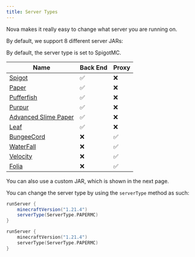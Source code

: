 ```yaml
---
title: Server Types
---
```



Nova makes it really easy to change what server you are running on.

By default, we support 8 different server JARs:

<Callout type="info">
  By default, the server type is set to SpigotMC.
</Callout>

| Name                 | Back End | Proxy |
|----------------------|----------|-------|
| [Spigot](https://www.spigotmc.org/)               | ✅        | ❌     |
| [Paper](https://papermc.io/software/paper)                | ✅        | ❌     |
| [Pufferfish](https://pufferfish.host/downloads)          | ✅        | ❌     |
| [Purpur](https://purpurmc.org/)               | ✅        | ❌     |
| [Advanced Slime Paper](https://github.com/InfernalSuite/AdvancedSlimePaper) | ✅        | ❌     |
| [Leaf](https://www.leafmc.one/)                 | ✅        | ❌     |
| [BungeeCord](https://www.spigotmc.org/wiki/bungeecord/)           | ❌        | ✅     |
| [WaterFall](https://papermc.io/software/waterfall)            | ❌        | ✅     |
| [Velocity](https://papermc.io/software/velocity)             | ❌        | ✅     |
| [Folia](https://papermc.io/software/folia)                | ❌        | ✅     |


You can also use a custom JAR, which is shown in the next page.

You can change the server type by using the `serverType` method as such:

```groovy tab="Groovy DSL"
runServer {
    minecraftVersion("1.21.4")
    serverType(ServerType.PAPERMC)
}
```
```kotlin tab="Kotlin DSL"
runServer {
    minecraftVersion("1.21.4")
    serverType(ServerType.PAPERMC)
}
```

